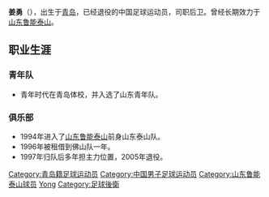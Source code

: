 {{otheruses}}
{{blpunsourced|time=2015-09-12T06:09:31+00:00}}
{{noteta|G1=足球}}
{{Football player infobox
| playername = 姜勇
| image = 
| fullname = 姜勇
| height = 180厘米
| nickname = 
| dateofbirth = {{Birth date and age|year=1975|month=3|day=25}}
| cityofbirth = [[青岛|青岛]]
| countryofbirth = {{flagicon|CHN}}[[中国|中国]]
| currentclub = 退役
| clubnumber = 19
| position = [[后卫_(足球)|后卫]]
| youthyears = 
| youthclubs = {{flagicon|CHN}}青岛体校<br>{{flagicon|CHN}}山东青年队
| years = 1994-05
| clubs = {{flagicon|CHN}}[[山东鲁能泰山|山东鲁能泰山]]
| caps(goals) = 98（0）
| manageryears1 = 2013
| managerclubs1 = [[山东滕鼎足球俱乐部|山东滕鼎]]
| manageryears2 = 2014
| managerclubs2 = [[青岛中能足球俱乐部|青岛中能]]（助理教练）
| manageryears3 = 2017
| managerclubs3 = [[山东青年女足|山东青年女足]]
| manageryears4 = 2018-
| managerclubs4 = [[山东鲁能泰山足球俱乐部|山东鲁能泰山]]（预备队助理教练）
| nationalyears = 
| nationalteam = 
| nationalcaps(goals) = 
| pcupdate = 2009年1月28日（三） 12:24 (UTC)
| ntupdate = 2009年1月28日（三） 12:24 (UTC)
| manageryears =
| managerclubs =
}}

'''姜勇'''（{{bd|1975年|3月25日|catIdx=J}}），出生于[[青岛|青岛]]，已经退役的中国足球运动员，司职后卫。曾经长期效力于[[山东鲁能泰山|山东鲁能泰山]]。
==职业生涯==
===青年队===
*青年时代在青岛体校，并入选了山东青年队。
===俱乐部===
*1994年进入了[[山东鲁能泰山|山东鲁能泰山]]前身山东泰山队。
*1996年被租借到佛山队一年。
*1997年归队后多年担主力位置，2005年退役。

{{1994年山东济南泰山名单}}
{{1995年山东济南泰山名单}}
{{1996年济南泰山将军名单}}
{{1997年济南泰山将军名单}}
{{1998年山东鲁能泰山名单}}
{{1999年山东鲁能泰山名单}}
{{2000年山东鲁能泰山名单}}
{{2001年山东鲁能泰山名单}}
{{2002年山东鲁能泰山名单}}
{{2003年山东鲁能泰山名单}}
{{2004年山东鲁能泰山名单}}
{{2005年山东鲁能泰山名单}}

{{DEFAULTSORT:JIANG Yong}}
[[Category:青岛籍足球运动员|Category:青岛籍足球运动员]]
[[Category:中国男子足球运动员|Category:中国男子足球运动员]]
[[Category:山东鲁能泰山球员|Category:山东鲁能泰山球员]]
[[Category:姜姓|Yong]]
[[Category:足球後衛|Category:足球後衛]]
